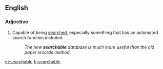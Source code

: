 ==English==

===Adjective===
{{en-adj|-}}

#Capable of being [[search]]ed, especially something that has an automated search function included.
#:''The new '''searchable''' database is much more useful than the old paper records method.''

[[et:searchable]]
[[fr:searchable]]